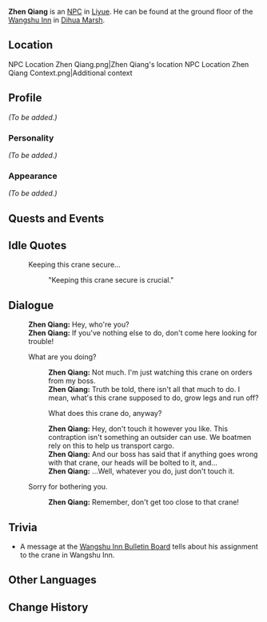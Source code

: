 {{Meta
<!-- REMOVE THIS TEMPLATE AFTER ADDING MISSING INFO -->
|missing_NPC_profile  = yes
}}
{{Character Infobox
|image            = NPC Zhen Qiang.png
|region           = Liyue
|affiliation      = Wangshu Inn
|affiliation2     = Liyue Qixing Employees
|type             = NPC
|title            = Porter
}}
'''Zhen Qiang''' is an [[NPC]] in [[Liyue]]. He can be found at the ground floor of the [[Wangshu Inn]] in [[Dihua Marsh]].

==Location==
<gallery>
NPC Location Zhen Qiang.png|Zhen Qiang's location
NPC Location Zhen Qiang Context.png|Additional context
</gallery>

==Profile==
<!-- detailed story/lore information goes here -->
''(To be added.)''

===Personality===
''(To be added.)''

===Appearance===
''(To be added.)''

==Quests and Events==
{{Quests and Events}}

==Idle Quotes==
{{Dialogue start}}
: {{DIcon|Idle}} Keeping this crane secure...
:: {{A|VO Zhen Qiang 01.ogg}} "Keeping this crane secure is crucial."
{{Dialogue end}}

==Dialogue==
{{Dialogue start}}
:''' Zhen Qiang:''' Hey, who're you?
:''' Zhen Qiang:''' If you've nothing else to do, don't come here looking for trouble!
:{{DIcon}} What are you doing?
::''' Zhen Qiang:''' Not much. I'm just watching this crane on orders from my boss.
::''' Zhen Qiang:''' Truth be told, there isn't all that much to do. I mean, what's this crane supposed to do, grow legs and run off?
::{{DIcon}} What does this crane do, anyway?
::''' Zhen Qiang:''' Hey, don't touch it however you like. This contraption isn't something an outsider can use. We boatmen rely on this to help us transport cargo.
::''' Zhen Qiang:''' And our boss has said that if anything goes wrong with that crane, our heads will be bolted to it, and...
::''' Zhen Qiang:''' ...Well, whatever you do, just don't touch it.
:{{DIcon}} Sorry for bothering you.
::''' Zhen Qiang:''' Remember, don't get too close to that crane!
{{Dialogue end}}

==Trivia==
* A message at the [[Wangshu Inn Bulletin Board]] tells about his assignment to the crane in Wangshu Inn.

==Other Languages==
{{Other Languages
|default_hidden = 1
|en      = Zhen Qiang
|zhs     = 甄强
|zhs_rm  = Zhēn Qiáng
|zht     = 甄強
|zht_rm  = Zhēn Qiáng
|ja      = 甄強
|ja_rm   = Ken Kyou{{Assumed}}
|ko      = {{tt|진강|甄強}}
|ko_rm   = Jin Gang
|es      = Zhen Chiang
|fr      = Zhen Qiang
|ru      = Чжэнь Цян
|th      = Zhen Qiang
|vi      = Zhen Qiang
|de      = Zhen Qiang
|id      = Zhen Qiang
|pt      = Zhen Qiang
|tr      = Zhen Qiang
|it      = Zhen Qiang
}}

==Change History==
{{Change History|1.0}}